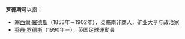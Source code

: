 '''罗德斯'''可以指：

*[[塞西爾·羅德斯|塞西爾·羅德斯]]（1853年－1902年），英裔南非商人，矿业大亨与政治家
*[[乔丹·罗德斯|乔丹·罗德斯]]（1990年－），英国足球運動員

{{Disambig|Cat=三字消歧义}}